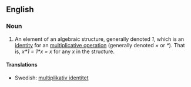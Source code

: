 ==English==

===Noun===

# {{algebra}} An element of an algebraic structure, generally denoted ''1'', which is an [[identity]] for an [[multiplicative operation]] (generally denoted ''&times;'' or ''*'').  That is, ''x*1 = 1*x = x'' for any ''x'' in the structure.

====Translations====
*Swedish: [[multiplikativ identitet]]